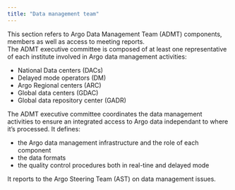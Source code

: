 ```yaml
---
title: "Data management team"
---
```

This section refers to Argo Data Management Team (ADMT) components, members as well as access to meeting reports.  
The ADMT executive committee is composed of at least one representative of each institute involved in Argo data management activities:

- National Data centers (DACs)
- Delayed mode operators (DM)
- Argo Regional centers (ARC)
- Global data centers (GDAC)
- Global data repository center (GADR)

The ADMT executive committee coordinates the data management activities to ensure an integrated access to Argo data independant to where it's processed. 
It defines:

- the Argo data management infrastructure and the role of each component
- the data formats
- the quality control procedures both in real-tine and delayed mode

It reports to the Argo Steering Team (AST) on data management issues.

